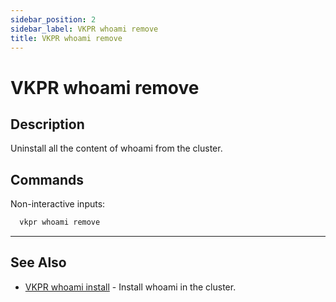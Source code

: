 ```yaml
---
sidebar_position: 2
sidebar_label: VKPR whoami remove
title: VKPR whoami remove
---
```


# VKPR whoami remove

## Description

Uninstall all the content of whoami from the cluster.

## Commands

Non-interactive inputs:

```bash
  vkpr whoami remove
```

---

## See Also

- [VKPR whoami install](/docs/commands/whoami/install) - Install whoami in the cluster.
